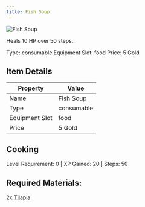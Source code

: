 ```yaml
---
title: Fish Soup
---
```


<div className="flex items-start gap-6 mb-8">
  <div className="flex-shrink-0">
    <img src="/assets/resources/cooking/fish_soup.png" alt="Fish Soup" className="w-24 h-24 border rounded-lg" />
  </div>
  <div className="flex-1">
    <div className="space-y-2">
      <p className="text-lg text-muted-foreground">Heals 10 HP over 50 steps.</p>
      <div className="flex flex-wrap gap-4 text-sm">
        <span className="px-2 py-1 bg-green-100 dark:bg-green-900 rounded-md">
          Type: consumable
        </span>
        <span className="px-2 py-1 bg-purple-100 dark:bg-purple-900 rounded-md">
          Equipment Slot: food
        </span>
        <span className="px-2 py-1 bg-yellow-100 dark:bg-yellow-900 rounded-md">
          Price: 5 Gold
        </span>
      </div>
    </div>
  </div>
</div>

## Item Details
| Property | Value |
|----------|-------|
| Name | Fish Soup |
| Type | consumable |
| Equipment Slot | food |
| Price | 5 Gold |

## Cooking
Level Requirement: 0 | XP Gained: 20 | Steps: 50

## Required Materials:
2x [Tilapia](/docs/resources/individual/tilapia)

